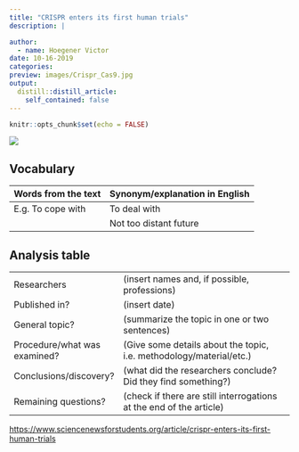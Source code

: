 ```yaml
---
title: "CRISPR enters its first human trials"
description: |

author:
  - name: Hoegener Victor
date: 10-16-2019
categories:
preview: images/Crispr_Cas9.jpg
output:
  distill::distill_article:
    self_contained: false
---
```


```r
knitr::opts_chunk$set(echo = FALSE)
```

![](https://www.sciencenewsforstudents.org/sites/default/files/scald-image/080819_ti_crisprsicklecell_feat-1028x579.jpg)

## Vocabulary 

| Words from the text | Synonym/explanation in English |
| ------------------- | ------------------------------ |
| E.g. To cope with   | To deal with                   |
|                     | Not too distant future         |

## Analysis table 

|                              |                                                                     |
| ---------------------------- | ------------------------------------------------------------------- |
| Researchers                  | (insert names and, if possible, professions)                        |
| Published in?                | (insert date)                                                       |
| General topic?               |  (summarize the topic in one or two sentences)                      |
| Procedure/what was examined? | (Give some details about the topic, i.e. methodology/material/etc.) |
| Conclusions/discovery?       |  (what did the researchers conclude? Did they find something?)      |
| Remaining questions?         | (check if there are still interrogations at the end of the article) |


<https://www.sciencenewsforstudents.org/article/crispr-enters-its-first-human-trials>
